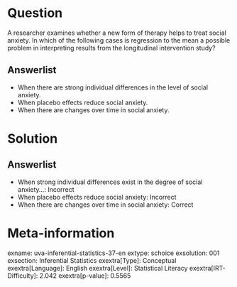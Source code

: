 Question
========

A researcher examines whether a new form of therapy helps to treat social anxiety. In which of the following cases is regression to the mean a possible problem in interpreting results from the longitudinal intervention study?

Answerlist
----------

* When there are strong individual differences in the level of social anxiety.
* When placebo effects reduce social anxiety.
* When there are changes over time in social anxiety.

Solution
========

Answerlist
----------

* When strong individual differences exist in the degree of social anxiety...: Incorrect
* When placebo effects reduce social anxiety: Incorrect
* When there are changes over time in social anxiety: Correct

Meta-information
================
exname: uva-inferential-statistics-37-en
extype: schoice
exsolution: 001
exsection: Inferential Statistics
exextra[Type]: Conceptual
exextra[Language]: English
exextra[Level]: Statistical Literacy
exextra[IRT-Difficulty]: 2.042
exextra[p-value]: 0.5565
